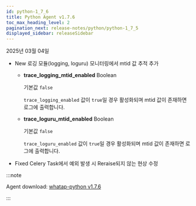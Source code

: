 ```yaml
---
id: python-1_7_6
title: Python Agent v1.7.6
toc_max_heading_level: 2
pagination_next: release-notes/python/python-1_7_5
displayed_sidebar: releaseSidebar
---
```


2025년 03월 04일

- <Status priority='1'>New</Status> 로깅 모듈(logging, loguru) 모니터링에서 mtid 값 추적 추가

  - **trace_logging_mtid_enabled** <span class='type'>Boolean</span>

    기본값 `false`

    `trace_logging_enabled` 값이 `true`일 경우 활성화되며 mtid 값이 존재하면 로그에 출력합니다. 

  - **trace_loguru_mtid_enabled** <span class='type'>Boolean</span>

    기본값 `false`

    `trace_loguru_enabled` 값이 `true`일 경우 활성화되며 mtid 값이 존재하면 로그에 출력합니다. 

- <Status priority='0'>Fixed</Status> Celery Task에서 예외 발생 시 Reraise되지 않는 현상 수정

:::note

Agent download: [whatap-python v1.7.6](https://pypi.org/project/whatap-python/1.7.6/)

:::